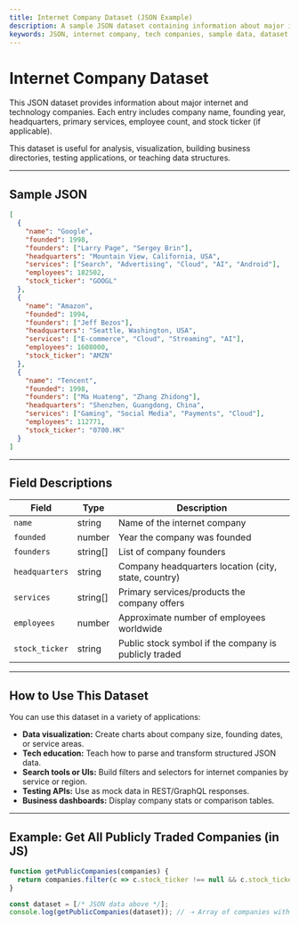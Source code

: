 ```yaml
---
title: Internet Company Dataset (JSON Example)
description: A sample JSON dataset containing information about major internet companies, including their founding year, headquarters, services, and more.
keywords: JSON, internet company, tech companies, sample data, dataset, software industry
---
```


# Internet Company Dataset

This JSON dataset provides information about major internet and technology companies. Each entry includes company name, founding year, headquarters, primary services, employee count, and stock ticker (if applicable).

This dataset is useful for analysis, visualization, building business directories, testing applications, or teaching data structures.

---

##  Sample JSON

```json
[
  {
    "name": "Google",
    "founded": 1998,
    "founders": ["Larry Page", "Sergey Brin"],
    "headquarters": "Mountain View, California, USA",
    "services": ["Search", "Advertising", "Cloud", "AI", "Android"],
    "employees": 182502,
    "stock_ticker": "GOOGL"
  },
  {
    "name": "Amazon",
    "founded": 1994,
    "founders": ["Jeff Bezos"],
    "headquarters": "Seattle, Washington, USA",
    "services": ["E-commerce", "Cloud", "Streaming", "AI"],
    "employees": 1608000,
    "stock_ticker": "AMZN"
  },
  {
    "name": "Tencent",
    "founded": 1998,
    "founders": ["Ma Huateng", "Zhang Zhidong"],
    "headquarters": "Shenzhen, Guangdong, China",
    "services": ["Gaming", "Social Media", "Payments", "Cloud"],
    "employees": 112771,
    "stock_ticker": "0700.HK"
  }
]
````

---

##  Field Descriptions

| Field          | Type      | Description                                           |
| -------------- | --------- | ----------------------------------------------------- |
| `name`         | string    | Name of the internet company                          |
| `founded`      | number    | Year the company was founded                          |
| `founders`     | string\[] | List of company founders                              |
| `headquarters` | string    | Company headquarters location (city, state, country)  |
| `services`     | string\[] | Primary services/products the company offers          |
| `employees`    | number    | Approximate number of employees worldwide             |
| `stock_ticker` | string    | Public stock symbol if the company is publicly traded |

---

## How to Use This Dataset

You can use this dataset in a variety of applications:

* **Data visualization:** Create charts about company size, founding dates, or service areas.
* **Tech education:** Teach how to parse and transform structured JSON data.
* **Search tools or UIs:** Build filters and selectors for internet companies by service or region.
* **Testing APIs:** Use as mock data in REST/GraphQL responses.
* **Business dashboards:** Display company stats or comparison tables.

---

##  Example: Get All Publicly Traded Companies (in JS)

```js
function getPublicCompanies(companies) {
  return companies.filter(c => c.stock_ticker !== null && c.stock_ticker !== "");
}

const dataset = [/* JSON data above */];
console.log(getPublicCompanies(dataset)); // ➝ Array of companies with stock tickers
```

